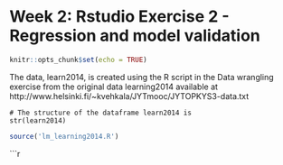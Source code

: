 # Week 2: Rstudio Exercise 2 -  Regression and model validation

```r
knitr::opts_chunk$set(echo = TRUE)
```

The data, learn2014, is created using the R script in the Data wrangling exercise from the original data  learning2014 available at http://www.helsinki.fi/~kvehkala/JYTmooc/JYTOPKYS3-data.txt


 ```
 # The structure of the dataframe learn2014 is
 str(learn2014)
 ```
  ```r
 source('lm_learning2014.R')
 ```
 ```r